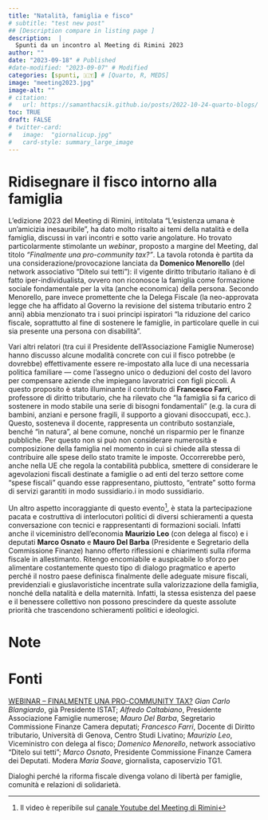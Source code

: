 ```yaml
---
title: "Natalità, famiglia e fisco"
# subtitle: "test new post"
## [Description compare in listing page ]
description:  |
  Spunti da un incontro al Meeting di Rimini 2023
author: ""
date: "2023-09-18" # Published
#date-modified: "2023-09-07" # Modified
categories: [spunti, 🇮🇹] # [Quarto, R, MEDS]
image: "meeting2023.jpg"
image-alt: ""
# citation: 
#   url: https://samanthacsik.github.io/posts/2022-10-24-quarto-blogs/ 
toc: TRUE
draft: FALSE
# twitter-card:
#   image:  "giornalicup.jpg"
#   card-style: summary_large_image
---
```



<!-- ```{r} -->
<!-- #devtools::install_github("benmarwick/wordcountaddin",  type = "source", dependencies = TRUE) -->
<!-- library(wordcountaddin) -->
<!-- ``` -->


# Ridisegnare il fisco intorno alla famiglia

L'edizione 2023 del Meeting di Rimini, intitolata "L'esistenza umana è un'amicizia inesauribile", ha dato molto risalto ai temi della natalità e della famiglia, discussi in vari incontri e sotto varie angolature. Ho trovato particolarmente stimolante un _webinar_, proposto a margine del Meeting, dal titolo *"Finalmente una pro-community tax?"*. La tavola rotonda è partita da una considerazione/provocazione lanciata da **Domenico Menorello** (del network associativo “Ditelo sui tetti”): il vigente diritto tributario italiano è di fatto iper-individualista, ovvero non riconosce la famiglia come formazione sociale fondamentale per la vita (anche economica) della persona. Secondo Menorello, pare invece promettente che la Delega Fiscale (la neo-approvata legge che ha affidato al Governo la revisione del sistema tributario entro 2 anni) abbia menzionato tra i suoi principi ispiratori "la riduzione del carico fiscale, soprattutto al fine di sostenere le famiglie, in particolare quelle in cui sia presente una persona con disabilità".

Vari altri relatori (tra cui il Presidente dell’Associazione Famiglie Numerose) hanno discusso alcune modalità concrete con cui il fisco potrebbe (e dovrebbe) effettivamente essere re-impostato alla luce di una necessaria politica familiare — come l’assegno unico o deduzioni del costo del lavoro per compensare aziende che impiegano lavoratrici con figli piccoli. A questo proposito è stato illuminante il contributo di **Francesco Farri**, professore di diritto tributario, che ha rilevato che “la famiglia si fa carico di sostenere in modo stabile una serie di bisogni fondamentali” (e.g. la cura di bambini, anziani e persone fragili, il supporto a giovani disoccupati, ecc.). Questo, sosteneva il docente, rappresenta un contributo sostanziale, benché “in natura”, al bene comune, nonché un risparmio per le finanze pubbliche. Per questo non si può non considerare numerosità e composizione della famiglia nel momento in cui si chiede alla stessa di contribuire alle spese dello stato tramite le imposte. Occorrerebbe però, anche nella UE che regola la contabilità pubblica, smettere di considerare le agevolazioni fiscali destinate a famiglie o ad enti del terzo settore come “spese fiscali” quando esse rappresentano, piuttosto, “entrate” sotto forma di servizi garantiti in modo sussidiario.i in modo sussidiario.

Un altro aspetto incoraggiante di questo evento[^1], è stata la partecipazione pacata e costruttiva di interlocutori politici di diversi schieramenti a questa conversazione con tecnici e rappresentanti di formazioni sociali. Infatti anche il viceministro dell'economia **Maurizio Leo** (con delega al fisco) e i deputati **Marco Osnato** e **Mauro Del Barba** (Presidente e Segretario della Commissione Finanze) hanno offerto riflessioni e chiarimenti sulla riforma fiscale in allestimanto. Ritengo encomiabile e auspicabile lo sforzo per alimentare costantemente questo tipo di dialogo pragmatico e aperto perché il nostro paese definisca finalmente delle adeguate misure fiscali, previdenziali e giuslavoristiche incentrate sulla valorizzazione della famiglia, nonché della natalità e della maternità. Infatti, la stessa esistenza del paese e il benessere collettivo non possono prescindere da queste assolute priorità che trascendono schieramenti politici e ideologici.

# Note
[^1]: Il video è reperibile sul [canale Youtube del Meeting di Rimini](https://www.meetingrimini.org/eventi-totale/webinar-finalmente-una-pro-community-tax/)   


# Fonti 
[WEBINAR – FINALMENTE UNA PRO-COMMUNITY TAX?](https://www.meetingrimini.org/eventi-totale/webinar-finalmente-una-pro-community-tax/)
*Gian Carlo Blangiardo*, già Presidente ISTAT; *Alfredo Caltabiano*, Presidente Associazione Famiglie numerose; *Mauro Del Barba*, Segretario Commissione Finanze Camera deputati; *Francesco Farri*, Docente di Diritto tributario, Università di Genova, Centro Studi Livatino; *Maurizio Leo*, Viceministro con delega al fisco; *Domenico Menorello*, network associativo “Ditelo sui tetti”; *Marco Osnato*, Presidente Commissione Finanze Camera dei Deputati. Modera *Maria Soave*, giornalista, caposervizio TG1.

Dialoghi perché la riforma fiscale divenga volano di libertà per famiglie, comunità e relazioni di solidarietà.



<!-- sussidiarietà orizzontale in materia tributaria (famiglie ed enti del terzo settore ) -->
<!-- misure fiscali compensare i datori di lavoro che sostengono costi aumento della riduzione del costo del lavoro per le lavoratrici madri  -->

<!--  + *Assegno unico* è stato visto come positivo pur presentando alcune criticità (Isee aumenta per casa di proprietà e son state tolte le detrazioni) NON è ASSISTENZIALISMO MA UNA POLITICA FAMILIARE....   -->
<!--  - ISEE mischia patrimonio e reddito  -->

<!-- Quanto valgono i servizi e gli oneri che la famiglia sostiene ..... sostituto di spesa pubblica ..... -->

<!-- Il reddito della famiglia non può essere considerato come un reddito di singolo (assurde scale di equivalnezza) .... come riconoscerlo : -->
<!-- 	- quoziente familiare -->
<!-- 	- fattore familiare -->
<!-- 	- splitting alla tedesca -->
<!-- 	- notax area x ogni figlio -->
<!-- 	- deduzione del costo di accrescimento dei figli ....  -->

<!-- aiuti alla maternità .... il costo del lavoro di una mamma x i figli dovrebbe essere il vero superbonus (questo è un investimento per tutti)	 -->


